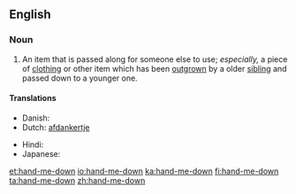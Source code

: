 ==English==

===Noun===
{{en-noun|sg=[[hand]]-[[me]]-[[down]]}}

# An item that is passed along for someone else to use; ''especially,'' a piece of [[clothing]] or other item which has been [[outgrow]]n by a older [[sibling]] and passed down to a younger one.

====Translations====
{{trans-top|An item that is passed along for someone else to use}}
* Danish: ''{{t|da|aflagt}} {{t|da|stykke}} {{t|da|tøj}}''<!-- not wikified as a unit since doesn't seem to be idiomatic as a unit -->
* Dutch: [[afdankertje]] {{n}}
{{trans-mid}}
* Hindi: {{t|hi|उतरन|f|xs=Hindi}}
* Japanese: {{t|ja|お下がり|tr=osagari|sc=Jpan}}
{{trans-bottom}}

[[et:hand-me-down]]
[[io:hand-me-down]]
[[ka:hand-me-down]]
[[fi:hand-me-down]]
[[ta:hand-me-down]]
[[zh:hand-me-down]]